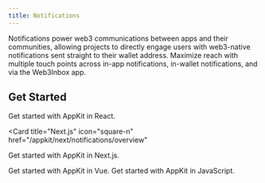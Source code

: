 ```yaml
---
title: Notifications
---
```


Notifications power web3 communications between apps and their communities, allowing projects to directly engage users with web3-native notifications sent straight to their wallet address.
Maximize reach with multiple touch points across in-app notifications, in-wallet notifications, and via the Web3Inbox app.

## Get Started

<CardGroup cols={2}>
  <Card title="React" icon="react" href="/appkit/react/notifications/overview">
    Get started with AppKit in React.
  </Card>

<Card
  title="Next.js"
  icon="square-n"
  href="/appkit/next/notifications/overview"
>
  Get started with AppKit in Next.js.
</Card>

<Card title="Vue" icon="vuejs" href="/appkit/vue/notifications/overview">
  Get started with AppKit in Vue.
</Card>

  <Card title="JavaScript" icon="js" href="/appkit/javascript/notifications/overview">
    Get started with AppKit in JavaScript.
  </Card>
</CardGroup>
